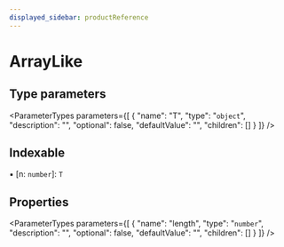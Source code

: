 ```yaml
---
displayed_sidebar: productReference
---
```



# ArrayLike

## Type parameters

<ParameterTypes parameters={[
  {
    "name": "T",
    "type": "`object`",
    "description": "",
    "optional": false,
    "defaultValue": "",
    "children": []
  }
]} />

## Indexable

▪ [n: `number`]: `T`

## Properties

<ParameterTypes parameters={[
  {
    "name": "length",
    "type": "`number`",
    "description": "",
    "optional": false,
    "defaultValue": "",
    "children": []
  }
]} />
